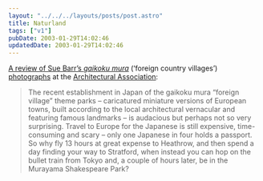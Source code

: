 ```yaml
---
layout: "../../../layouts/posts/post.astro"
title: Naturland
tags: ["v1"]
pubDate: 2003-01-29T14:02:46
updatedDate: 2003-01-29T14:02:46
---
```


[A review of Sue Barr&#8217;s _gaikoku mura_][1] (&#8216;foreign country villages&#8217;) [photographs][2] at the [Architectural Association][3]:

> The recent establishment in Japan of the gaikoku mura &#8220;foreign village&#8221; theme parks &#8211; caricatured miniature versions of European towns, built according to the local architectural vernacular and featuring famous landmarks &#8211; is audacious but perhaps not so very surprising. Travel to Europe for the Japanese is still expensive, time-consuming and scary &#8211; only one Japanese in four holds a passport. So why fly 13 hours at great expense to Heathrow, and then spend a day finding your way to Stratford, when instead you can hop on the bullet train from Tokyo and, a couple of hours later, be in the Murayama Shakespeare Park?

[1]: http://www.timesonline.co.uk/article/0,,585-550326,00.html "The Times: It's surreal thing"
[2]: http://www.newexhibitions.com/display.php?pn=exhibitions&id=482&region=0 "new exhibitions of contemporary art: Architectural Association"
[3]: http://www.aaschool.ac.uk/exhibitions/index.shtm "Architectural Association: Exhibitions"
